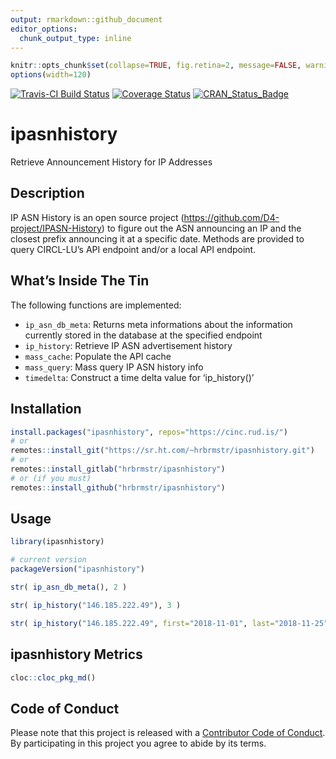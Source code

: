 ```yaml
---
output: rmarkdown::github_document
editor_options: 
  chunk_output_type: inline
---
```

```r
knitr::opts_chunk$set(collapse=TRUE, fig.retina=2, message=FALSE, warning=FALSE)
options(width=120)
```

[![Travis-CI Build Status](https://travis-ci.org/hrbrmstr/ipasnhistory.svg?branch=master)](https://travis-ci.org/hrbrmstr/ipasnhistory) 
[![Coverage Status](https://codecov.io/gh/hrbrmstr/ipasnhistory/branch/master/graph/badge.svg)](https://codecov.io/gh/hrbrmstr/ipasnhistory)
[![CRAN_Status_Badge](https://www.r-pkg.org/badges/version/ipasnhistory)](https://cran.r-project.org/package=ipasnhistory)

# ipasnhistory

Retrieve Announcement History for IP Addresses

## Description

IP ASN History is an open source project (<https://github.com/D4-project/IPASN-History>)
to figure out the ASN announcing an IP and the closest prefix announcing it
at a specific date. Methods are provided to query CIRCL-LU's API endpoint
and/or a local API endpoint.

## What's Inside The Tin

The following functions are implemented:

- `ip_asn_db_meta`:	Returns meta informations about the information currently stored in the database at the specified endpoint
- `ip_history`:	Retrieve IP ASN advertisement history
- `mass_cache`:	Populate the API cache
- `mass_query`:	Mass query IP ASN history info
- `timedelta`:	Construct a time delta value for 'ip_history()'

## Installation

```r
install.packages("ipasnhistory", repos="https://cinc.rud.is/")
# or 
remotes::install_git("https://sr.ht.com/~hrbrmstr/ipasnhistory.git")
# or
remotes::install_gitlab("hrbrmstr/ipasnhistory")
# or (if you must)
remotes::install_github("hrbrmstr/ipasnhistory")
```

## Usage

```r
library(ipasnhistory)

# current version
packageVersion("ipasnhistory")

```

```r
str( ip_asn_db_meta(), 2 )

str( ip_history("146.185.222.49"), 3 )

str( ip_history("146.185.222.49", first="2018-11-01", last="2018-11-25"), 3 )
```

## ipasnhistory Metrics

```r
cloc::cloc_pkg_md()
```

## Code of Conduct

Please note that this project is released with a [Contributor Code of Conduct](CONDUCT.md). By participating in this project you agree to abide by its terms.
